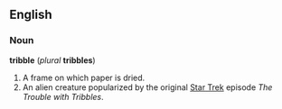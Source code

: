 ==English==
===Noun===
'''tribble''' (''plural'' '''tribbles''')
#A frame on which paper is dried.
#An alien creature popularized by the original [[Star Trek]] episode ''The Trouble with Tribbles''.